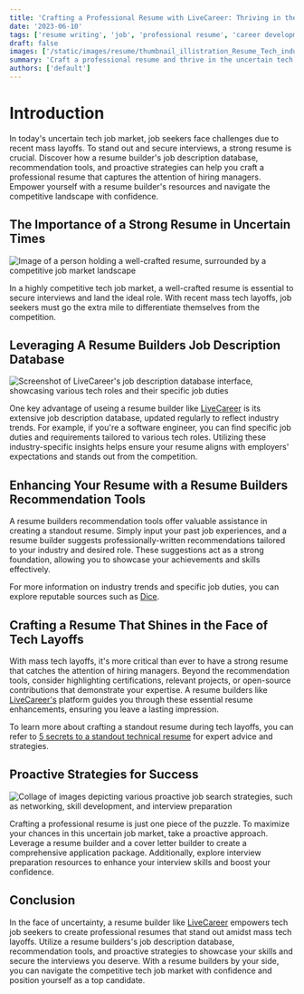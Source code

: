 ```yaml
---
title: 'Crafting a Professional Resume with LiveCareer: Thriving in the Uncertain Tech Job Market'
date: '2023-06-10'
tags: ['resume writing', 'job', 'professional resume', 'career development', 'resume optimization']
draft: false
images: ['/static/images/resume/thumbnail_illistration_Resume_Tech_industry_Job.png']
summary: 'Craft a professional resume and thrive in the uncertain tech job market. Navigate competition and secure your dream tech role.'
authors: ['default']
---
```


# Introduction

In today's uncertain tech job market, job seekers face challenges due to recent mass layoffs. To stand out and secure interviews, a strong resume is crucial. Discover how a resume builder's job description database, recommendation tools, and proactive strategies can help you craft a professional resume that captures the attention of hiring managers. Empower yourself with a resume builder's resources and navigate the competitive landscape with confidence.

## The Importance of a Strong Resume in Uncertain Times

![Image of a person holding a well-crafted resume, surrounded by a competitive job market landscape](/static/images/resume/Andrew_Blase_Image_of_a_person_holding_a_well-crafted_resume_su_1b3447c9-d92b-4582-b6d4-5494a0742a1e.png)

In a highly competitive tech job market, a well-crafted resume is essential to secure interviews and land the ideal role. With recent mass tech layoffs, job seekers must go the extra mile to differentiate themselves from the competition.

## Leveraging A Resume Builders Job Description Database

![Screenshot of LiveCareer's job description database interface, showcasing various tech roles and their specific job duties](/static/images/resume/Screen-shot-livecareer.png)

One key advantage of useing a resume builder like [LiveCareer](https://www.livecareer.com/) is its extensive job description database, updated regularly to reflect industry trends. For example, if you're a software engineer, you can find specific job duties and requirements tailored to various tech roles. Utilizing these industry-specific insights helps ensure your resume aligns with employers' expectations and stands out from the competition.

## Enhancing Your Resume with a Resume Builders Recommendation Tools

A resume builders recommendation tools offer valuable assistance in creating a standout resume. Simply input your past job experiences, and a resume builder suggests professionally-written recommendations tailored to your industry and desired role. These suggestions act as a strong foundation, allowing you to showcase your achievements and skills effectively.

For more information on industry trends and specific job duties, you can explore reputable sources such as [Dice](https://www.dice.com/career-advice/latest-industry-job-trends-what-you-need-to-know).

## Crafting a Resume That Shines in the Face of Tech Layoffs

With mass tech layoffs, it's more critical than ever to have a strong resume that catches the attention of hiring managers. Beyond the recommendation tools, consider highlighting certifications, relevant projects, or open-source contributions that demonstrate your expertise. A resume builders like [LiveCareer's](https://www.livecareer.com/) platform guides you through these essential resume enhancements, ensuring you leave a lasting impression.

To learn more about crafting a standout resume during tech layoffs, you can refer to [5 secrets to a standout technical resume](https://www.capstoneresumes.com/secrets-to-standout-technical-resume/) for expert advice and strategies.

## Proactive Strategies for Success

![Collage of images depicting various proactive job search strategies, such as networking, skill development, and interview preparation](/static/images/resume/Collage_of_images_depicting_various_proactive_job.png)

Crafting a professional resume is just one piece of the puzzle. To maximize your chances in this uncertain job market, take a proactive approach. Leverage a resume builder and a cover letter builder to create a comprehensive application package. Additionally, explore interview preparation resources to enhance your interview skills and boost your confidence.

## Conclusion

In the face of uncertainty, a resume builder like [LiveCareer](https://www.livecareer.com/) empowers tech job seekers to create professional resumes that stand out amidst mass tech layoffs. Utilize a resume builders's job description database, recommendation tools, and proactive strategies to showcase your skills and secure the interviews you deserve. With a resume builders by your side, you can navigate the competitive tech job market with confidence and position yourself as a top candidate.
